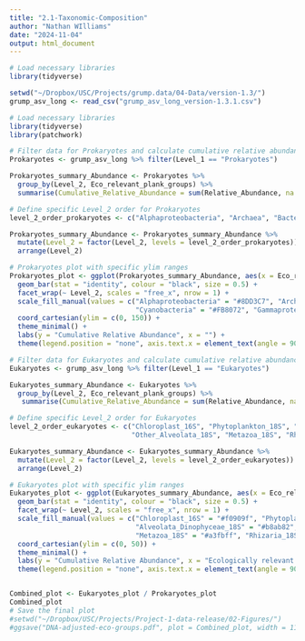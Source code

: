 ```yaml
---
title: "2.1-Taxonomic-Composition"
author: "Nathan WIlliams"
date: "2024-11-04"
output: html_document
---
```


```r
# Load necessary libraries
library(tidyverse)
```

```r
setwd("~/Dropbox/USC/Projects/grump.data/04-Data/version-1.3/")
grump_asv_long <- read_csv("grump_asv_long_version-1.3.1.csv")
```

```r
# Load necessary libraries
library(tidyverse)
library(patchwork)

# Filter data for Prokaryotes and calculate cumulative relative abundance
Prokaryotes <- grump_asv_long %>% filter(Level_1 == "Prokaryotes")

Prokaryotes_summary_Abundance <- Prokaryotes %>%
  group_by(Level_2, Eco_relevant_plank_groups) %>%
  summarise(Cumulative_Relative_Abundance = sum(Relative_Abundance, na.rm = TRUE))

# Define specific Level_2 order for Prokaryotes
level_2_order_prokaryotes <- c("Alphaproteobacteria", "Archaea", "Bacteroidota", "Cyanobacteria", "Gammaproteobacteria", "Other_Bacteria")

Prokaryotes_summary_Abundance <- Prokaryotes_summary_Abundance %>%
  mutate(Level_2 = factor(Level_2, levels = level_2_order_prokaryotes)) %>%
  arrange(Level_2)

# Prokaryotes plot with specific ylim ranges
Prokaryotes_plot <- ggplot(Prokaryotes_summary_Abundance, aes(x = Eco_relevant_plank_groups, y = Cumulative_Relative_Abundance, fill = Level_2)) +
  geom_bar(stat = "identity", colour = "black", size = 0.5) +
  facet_wrap(~ Level_2, scales = "free_x", nrow = 1) +
  scale_fill_manual(values = c("Alphaproteobacteria" = "#8DD3C7", "Archaea" = "#FFFFB3", "Bacteroidota" = "#BEBADA", 
                               "Cyanobacteria" = "#FB8072", "Gammaproteobacteria" = "#80B1D3", "Other_Bacteria" = "#FDB462")) +
  coord_cartesian(ylim = c(0, 150)) +
  theme_minimal() +
  labs(y = "Cumulative Relative Abundance", x = "") +
  theme(legend.position = "none", axis.text.x = element_text(angle = 90, hjust = 1, size = 12), strip.text = element_blank())

# Filter data for Eukaryotes and calculate cumulative relative abundance
Eukaryotes <- grump_asv_long %>% filter(Level_1 == "Eukaryotes")

Eukaryotes_summary_Abundance <- Eukaryotes %>%
  group_by(Level_2, Eco_relevant_plank_groups) %>%
   summarise(Cumulative_Relative_Abundance = sum(Relative_Abundance, na.rm = TRUE))

# Define specific Level_2 order for Eukaryotes
level_2_order_eukaryotes <- c("Chloroplast_16S", "Phytoplankton_18S", "Alveolata_Dinophyceae_18S",
                              "Other_Alveolata_18S", "Metazoa_18S", "Rhizaria_18S", "Other_Eukaryote_18S")

Eukaryotes_summary_Abundance <- Eukaryotes_summary_Abundance %>%
  mutate(Level_2 = factor(Level_2, levels = level_2_order_eukaryotes)) %>%
  arrange(Level_2)

# Eukaryotes plot with specific ylim ranges
Eukaryotes_plot <- ggplot(Eukaryotes_summary_Abundance, aes(x = Eco_relevant_plank_groups, y = Cumulative_Relative_Abundance, fill = Level_2)) +
  geom_bar(stat = "identity", colour = "black", size = 0.5) +
  facet_wrap(~ Level_2, scales = "free_x", nrow = 1) +
  scale_fill_manual(values = c("Chloroplast_16S" = "#f0909f", "Phytoplankton_18S" = "#ffdda0", 
                               "Alveolata_Dinophyceae_18S" = "#b8ab82", "Other_Alveolata_18S" = "#b5bf74", 
                               "Metazoa_18S" = "#a3fbff", "Rhizaria_18S" = "#ffd8fa", "Other_Eukaryote_18S" = "#bfa3ba")) +
  coord_cartesian(ylim = c(0, 50)) +
  theme_minimal() +
  labs(y = "Cumulative Relative Abundance", x = "Ecologically relevant plankton group") +
  theme(legend.position = "none", axis.text.x = element_text(angle = 90, hjust = 1, size = 12))


Combined_plot <- Eukaryotes_plot / Prokaryotes_plot
Combined_plot
# Save the final plot
#setwd("~/Dropbox/USC/Projects/Project-1-data-release/02-Figures/")
#ggsave("DNA-adjusted-eco-groups.pdf", plot = Combined_plot, width = 11.7, height = 8.3)
```